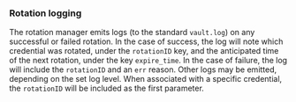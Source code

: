 ### Rotation logging

The rotation manager emits logs (to the standard `vault.log`) on any successful or failed
rotation. In the case of success, the log will note which credential was rotated, under
the `rotationID` key, and the anticipated time of the next rotation, under the key `expire_time`.
In the case of failure, the log will include the `rotationID` and an `err` reason.
Other logs may be emitted, depending on the set log level. When associated with a specific
credential, the `rotationID` will be included as the first parameter.